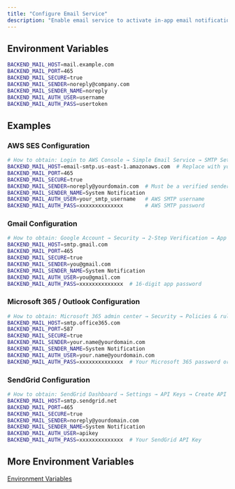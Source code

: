 ```yaml
---
title: "Configure Email Service"
description: "Enable email service to activate in-app email notifications, self-service password reset, and other features. Configure the following environment variables according to your email service provider's information."
---
```


## Environment Variables
```sh
BACKEND_MAIL_HOST=mail.example.com
BACKEND_MAIL_PORT=465
BACKEND_MAIL_SECURE=true
BACKEND_MAIL_SENDER=noreply@company.com
BACKEND_MAIL_SENDER_NAME=noreply
BACKEND_MAIL_AUTH_USER=username
BACKEND_MAIL_AUTH_PASS=usertoken
```

## Examples

### AWS SES Configuration
```sh
# How to obtain: Login to AWS Console → Simple Email Service → SMTP Settings → Create SMTP Credentials
BACKEND_MAIL_HOST=email-smtp.us-east-1.amazonaws.com  # Replace with your region
BACKEND_MAIL_PORT=465
BACKEND_MAIL_SECURE=true
BACKEND_MAIL_SENDER=noreply@yourdomain.com  # Must be a verified sender address
BACKEND_MAIL_SENDER_NAME=System Notification
BACKEND_MAIL_AUTH_USER=your_smtp_username   # AWS SMTP username
BACKEND_MAIL_AUTH_PASS=xxxxxxxxxxxxxx       # AWS SMTP password
```

### Gmail Configuration
```sh
# How to obtain: Google Account → Security → 2-Step Verification → App Passwords
BACKEND_MAIL_HOST=smtp.gmail.com
BACKEND_MAIL_PORT=465
BACKEND_MAIL_SECURE=true
BACKEND_MAIL_SENDER=you@gmail.com
BACKEND_MAIL_SENDER_NAME=System Notification
BACKEND_MAIL_AUTH_USER=you@gmail.com
BACKEND_MAIL_AUTH_PASS=xxxxxxxxxxxxxx  # 16-digit app password
```

### Microsoft 365 / Outlook Configuration
```sh
# How to obtain: Microsoft 365 admin center → Security → Policies & rules → Email authentication
BACKEND_MAIL_HOST=smtp.office365.com
BACKEND_MAIL_PORT=587
BACKEND_MAIL_SECURE=true
BACKEND_MAIL_SENDER=your.name@yourdomain.com
BACKEND_MAIL_SENDER_NAME=System Notification
BACKEND_MAIL_AUTH_USER=your.name@yourdomain.com
BACKEND_MAIL_AUTH_PASS=xxxxxxxxxxxxxx  # Your Microsoft 365 password or app password if MFA is enabled
```

### SendGrid Configuration
```sh
# How to obtain: SendGrid Dashboard → Settings → API Keys → Create API Key
BACKEND_MAIL_HOST=smtp.sendgrid.net
BACKEND_MAIL_PORT=465
BACKEND_MAIL_SECURE=true
BACKEND_MAIL_SENDER=noreply@yourdomain.com
BACKEND_MAIL_SENDER_NAME=System Notification
BACKEND_MAIL_AUTH_USER=apikey
BACKEND_MAIL_AUTH_PASS=xxxxxxxxxxxxxx  # Your SendGrid API Key
```

## More Environment Variables

[Environment Variables](/en/deploy/env)
